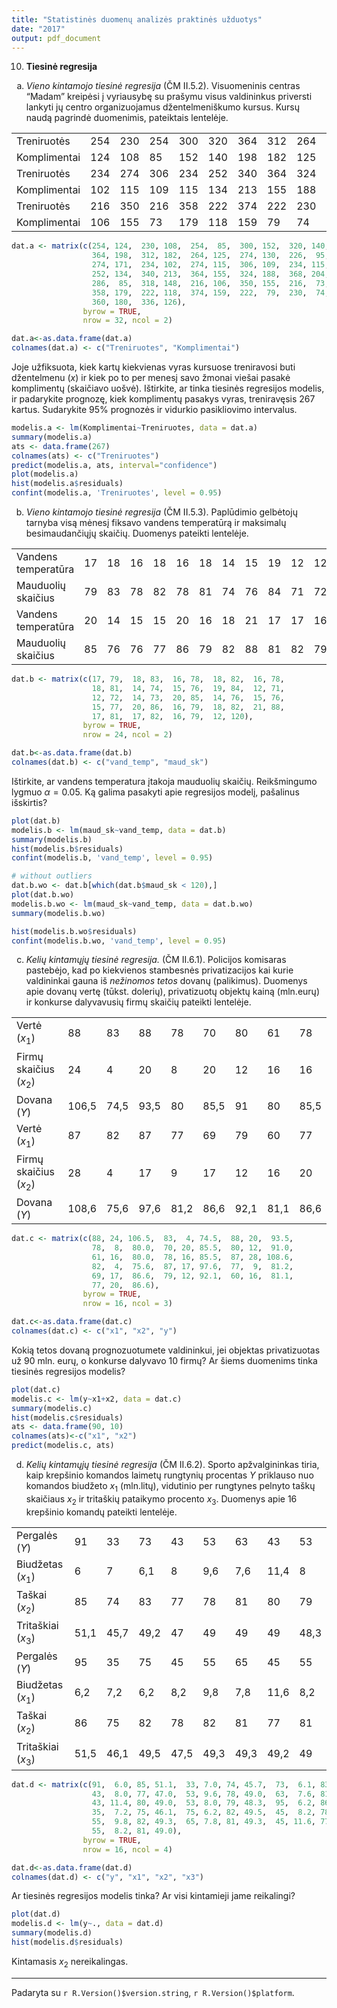 ```yaml
---
title: "Statistinės duomenų analizės praktinės užduotys"
date: "2017"
output: pdf_document
---
```


10. __Tiesinė regresija__

   (a) _Vieno kintamojo tiesinė regresija_ (ČM II.5.2). Visuomeninis centras "Madam"
   kreipėsi į vyriausybę su prašymu visus valdininkus priversti lankyti jų
   centro organizuojamus džentelmeniškumo kursus. Kursų naudą pagrindė
   duomenimis, pateiktais lentelėje.

   |              |     |     |     |     |     |     |     |     |     |     |     |
   |--------------|-----|-----|-----|-----|-----|-----|-----|-----|-----|-----|-----|
   | Treniruotės  | 254 | 230 | 254 | 300 | 320 | 364 | 312 | 264 | 274 | 226 | 274 |
   | Komplimentai | 124 | 108 | 85  | 152 | 140 | 198 | 182 | 125 | 130 | 95  | 171 |
   | Treniruotės  | 234 | 274 | 306 | 234 | 252 | 340 | 364 | 324 | 368 | 286 | 318 |
   | Komplimentai | 102 | 115 | 109 | 115 | 134 | 213 | 155 | 188 | 204 | 85  | 148 |
   | Treniruotės  | 216 | 350 | 216 | 358 | 222 | 374 | 222 | 230 | 360 | 336 |     |
   | Komplimentai | 106 | 155 | 73  | 179 | 118 | 159 | 79  | 74  | 180 | 126 |     |

```r
dat.a <- matrix(c(254, 124,  230, 108,  254,  85,  300, 152,  320, 140,
                  364, 198,  312, 182,  264, 125,  274, 130,  226,  95,
                  274, 171,  234, 102,  274, 115,  306, 109,  234, 115,
                  252, 134,  340, 213,  364, 155,  324, 188,  368, 204,
                  286,  85,  318, 148,  216, 106,  350, 155,  216,  73,
                  358, 179,  222, 118,  374, 159,  222,  79,  230,  74,
                  360, 180,  336, 126),
                byrow = TRUE,
                nrow = 32, ncol = 2)

dat.a<-as.data.frame(dat.a)
colnames(dat.a) <- c("Treniruotes", "Komplimentai")
```

   Joje užfiksuota, kiek kartų kiekvienas vyras kursuose treniravosi buti
   džentelmenu ($x$) ir kiek po to per menesį savo žmonai viešai pasakė
   komplimentų (skaičiavo uošvė). Ištirkite, ar tinka tiesinės regresijos
   modelis, ir padarykite prognozę, kiek komplimentų pasakys vyras, treniravęsis
   267 kartus. Sudarykite 95% prognozės ir vidurkio pasikliovimo intervalus.

```r
modelis.a <- lm(Komplimentai~Treniruotes, data = dat.a)
summary(modelis.a)
ats <- data.frame(267)
colnames(ats) <- c("Treniruotes")
predict(modelis.a, ats, interval="confidence")
plot(modelis.a)
hist(modelis.a$residuals)
confint(modelis.a, 'Treniruotes', level = 0.95)
```

   (b) _Vieno kintamojo tiesinė regresija_ (ČM II.5.3). Paplūdimio gelbėtojų tarnyba
   visą mėnesį fiksavo vandens temperatūrą ir maksimalų besimaudančiųjų
   skaičių. Duomenys pateikti lentelėje.

   |                     |    |    |    |    |    |    |    |    |    |    |    |     |
   |---------------------|----|----|----|----|----|----|----|----|----|----|----|-----|
   | Vandens temperatūra | 17 | 18 | 16 | 18 | 16 | 18 | 14 | 15 | 19 | 12 | 12 | 14  |
   | Mauduolių skaičius  | 79 | 83 | 78 | 82 | 78 | 81 | 74 | 76 | 84 | 71 | 72 | 73  |
   | Vandens temperatūra | 20 | 14 | 15 | 15 | 20 | 16 | 18 | 21 | 17 | 17 | 16 | 12  |
   | Mauduolių skaičius  | 85 | 76 | 76 | 77 | 86 | 79 | 82 | 88 | 81 | 82 | 79 | 120 |

```r
dat.b <- matrix(c(17, 79,  18, 83,  16, 78,  18, 82,  16, 78,
                  18, 81,  14, 74,  15, 76,  19, 84,  12, 71,
                  12, 72,  14, 73,  20, 85,  14, 76,  15, 76,
                  15, 77,  20, 86,  16, 79,  18, 82,  21, 88,
                  17, 81,  17, 82,  16, 79,  12, 120),
                byrow = TRUE,
                nrow = 24, ncol = 2)

dat.b<-as.data.frame(dat.b)
colnames(dat.b) <- c("vand_temp", "maud_sk")
```

   Ištirkite, ar vandens temperatura įtakoja mauduolių skaičių. Reikšmingumo
   lygmuo $\alpha = 0.05$. Ką galima pasakyti apie regresijos modelį, pašalinus išskirtis?

```r
plot(dat.b)
modelis.b <- lm(maud_sk~vand_temp, data = dat.b)
summary(modelis.b)
hist(modelis.b$residuals)
confint(modelis.b, 'vand_temp', level = 0.95)

# without outliers
dat.b.wo <- dat.b[which(dat.b$maud_sk < 120),]
plot(dat.b.wo)
modelis.b.wo <- lm(maud_sk~vand_temp, data = dat.b.wo)
summary(modelis.b.wo)

hist(modelis.b.wo$residuals)
confint(modelis.b.wo, 'vand_temp', level = 0.95)
```

   (c) _Kelių kintamųjų tiesinė regresija._ (ČM II.6.1). Policijos komisaras
   pastebėjo, kad po kiekvienos stambesnės privatizacijos kai kurie valdininkai
   gauna iš _nežinomos tetos_ dovanų (palikimus). Duomenys apie dovanų vertę
   (tūkst. dolerių), privatizuotų objektų kainą (mln.eurų) ir konkurse
   dalyvavusių firmų skaičių pateikti lentelėje.

   |                        |       |      |      |      |      |      |      |      |
   |------------------------|-------|------|------|------|------|------|------|------|
   | Vertė ($x_1$)          | 88    | 83   | 88   | 78   | 70   | 80   | 61   | 78   |
   | Firmų skaičius ($x_2$) | 24    | 4    | 20   | 8    | 20   | 12   | 16   | 16   |
   | Dovana ($Y$)           | 106,5 | 74,5 | 93,5 | 80   | 85,5 | 91   | 80   | 85,5 |
   | Vertė ($x_1$)          | 87    | 82   | 87   | 77   | 69   | 79   | 60   | 77   |
   | Firmų skaičius ($x_2$) | 28    | 4    | 17   | 9    | 17   | 12   | 16   | 20   |
   | Dovana ($Y$)           | 108,6 | 75,6 | 97,6 | 81,2 | 86,6 | 92,1 | 81,1 | 86,6 |

```r
dat.c <- matrix(c(88, 24, 106.5,  83,  4, 74.5,  88, 20,  93.5,
                  78,  8,  80.0,  70, 20, 85.5,  80, 12,  91.0,
                  61, 16,  80.0,  78, 16, 85.5,  87, 28, 108.6,
                  82,  4,  75.6,  87, 17, 97.6,  77,  9,  81.2,
                  69, 17,  86.6,  79, 12, 92.1,  60, 16,  81.1,
                  77, 20,  86.6),
                byrow = TRUE,
                nrow = 16, ncol = 3)

dat.c<-as.data.frame(dat.c)
colnames(dat.c) <- c("x1", "x2", "y")
```

   Kokią tetos dovaną prognozuotumete valdininkui, jei objektas privatizuotas
   už 90 mln. eurų, o konkurse dalyvavo 10 firmų? Ar šiems duomenims tinka
   tiesinės regresijos modelis?

```r
plot(dat.c)
modelis.c <- lm(y~x1+x2, data = dat.c)
summary(modelis.c)
hist(modelis.c$residuals)
ats <- data.frame(90, 10)
colnames(ats)<-c("x1", "x2")
predict(modelis.c, ats)
```

   (d) _Kelių kintamųjų tiesinė regresija_ (ČM II.6.2). Sporto apžvalgininkas
   tiria, kaip krepšinio komandos laimetų rungtynių procentas $Y$ priklauso
   nuo komandos biudžeto $x_1$ (mln.litų), vidutinio per rungtynes pelnyto
   taškų skaičiaus $x_2$ ir tritaškių pataikymo procento $x_3$. Duomenys apie 16
   krepšinio komandų pateikti lentelėje.

   |                    |      |      |      |      |      |      |      |      |
   |--------------------|------|------|------|------|------|------|------|------|
   | Pergalės ($Y$)     | 91   | 33   | 73   | 43   | 53   | 63   | 43   | 53   |
   | Biudžetas ($x_1$)  | 6    | 7    | 6,1  | 8    | 9,6  | 7,6  | 11,4 | 8    |
   | Taškai ($x_2$)     | 85   | 74   | 83   | 77   | 78   | 81   | 80   | 79   |
   | Tritaškiai ($x_3$) | 51,1 | 45,7 | 49,2 | 47   | 49   | 49   | 49   | 48,3 |
   | Pergalės ($Y$)     | 95   | 35   | 75   | 45   | 55   | 65   | 45   | 55   |
   | Biudžetas ($x_1$)  | 6,2  | 7,2  | 6,2  | 8,2  | 9,8  | 7,8  | 11,6 | 8,2  |
   | Taškai ($x_2$)     | 86   | 75   | 82   | 78   | 82   | 81   | 77   | 81   |
   | Tritaškiai ($x_3$) | 51,5 | 46,1 | 49,5 | 47,5 | 49,3 | 49,3 | 49,2 | 49   |

```r
dat.d <- matrix(c(91,  6.0, 85, 51.1,  33, 7.0, 74, 45.7,  73,  6.1, 83, 49.2,
                  43,  8.0, 77, 47.0,  53, 9.6, 78, 49.0,  63,  7.6, 81, 49.0,
                  43, 11.4, 80, 49.0,  53, 8.0, 79, 48.3,  95,  6.2, 86, 51.5,
                  35,  7.2, 75, 46.1,  75, 6.2, 82, 49.5,  45,  8.2, 78, 47.5,
                  55,  9.8, 82, 49.3,  65, 7.8, 81, 49.3,  45, 11.6, 77, 49.2,
                  55,  8.2, 81, 49.0),
                byrow = TRUE,
                nrow = 16, ncol = 4)

dat.d<-as.data.frame(dat.d)
colnames(dat.d) <- c("y", "x1", "x2", "x3")
```

   Ar tiesinės regresijos modelis tinka? Ar visi kintamieji jame reikalingi?

```r
plot(dat.d)
modelis.d <- lm(y~., data = dat.d)
summary(modelis.d)
hist(modelis.d$residuals)
```

   Kintamasis $x_2$ nereikalingas.

***
  Padaryta su `r R.Version()$version.string`, `r R.Version()$platform`.
